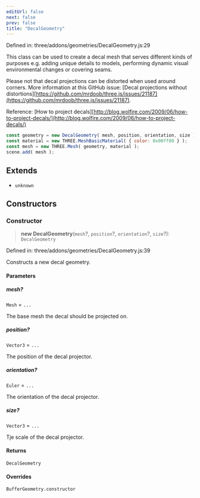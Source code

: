 ```yaml
---
editUrl: false
next: false
prev: false
title: "DecalGeometry"
---
```


Defined in: three/addons/geometries/DecalGeometry.js:29

This class can be used to create a decal mesh that serves different kinds of purposes e.g.
adding unique details to models, performing dynamic visual environmental changes or covering seams.

Please not that decal projections can be distorted when used around corners. More information at
this GitHub issue: [Decal projections without distortions][https://github.com/mrdoob/three.js/issues/21187](https://github.com/mrdoob/three.js/issues/21187).

Reference: [How to project decals][http://blog.wolfire.com/2009/06/how-to-project-decals/](http://blog.wolfire.com/2009/06/how-to-project-decals/)

```js
const geometry = new DecalGeometry( mesh, position, orientation, size );
const material = new THREE.MeshBasicMaterial( { color: 0x00ff00 } );
const mesh = new THREE.Mesh( geometry, material );
scene.add( mesh );
```

## Extends

- `unknown`

## Constructors

### Constructor

> **new DecalGeometry**(`mesh`?, `position`?, `orientation`?, `size`?): `DecalGeometry`

Defined in: three/addons/geometries/DecalGeometry.js:39

Constructs a new decal geometry.

#### Parameters

##### mesh?

`Mesh` = `...`

The base mesh the decal should be projected on.

##### position?

`Vector3` = `...`

The position of the decal projector.

##### orientation?

`Euler` = `...`

The orientation of the decal projector.

##### size?

`Vector3` = `...`

Tje scale of the decal projector.

#### Returns

`DecalGeometry`

#### Overrides

`BufferGeometry.constructor`
